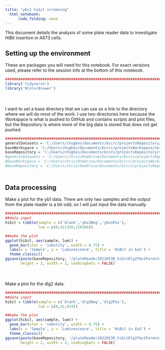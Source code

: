 ```yaml
---
title: "ybx1 hibit screening"
  html_notebook:
      code_folding: none
---
```


This document details the analysis of some plate reader data to investigate HiBit insertion in A673 cells. 

## Setting up the environment

These are packages you will need for this notebook. For exact versions used, please refer to the session info at the bottom of this notebook.

```r
##########################################################################################
library('tidyverse')
library('RColorBrewer')
```

<div style="margin-bottom:50px;"></div>

I want to set a base directory that we can use as a link to the directory where we will do most of the work. I use two directories here because the Workspace is what is pushed to GitHub and contains scripts and plot files, but the Repository is where more of the big data is stored that does not get pushed.

```r
##########################################################################################
generalDatasets = 'C:/Users/chughes/Documents/bccrc/projectsRepository/generalDatasets'
baseWorkspace = 'C:/Users/chughes/Documents/bccrc/projectsWorkspace/sorensenLab/relatedToYbx1'
baseRepository = 'C:/Users/chughes/Documents/bccrc/projectsRepository/sorensenLab/relatedToYbx1'
#generalDatasets = 'C:/Users/chris/OneDrive/Documents/bccrc/projectsRepository/generalDatasets'
#baseWorkspace = 'C:/Users/chris/OneDrive/Documents/bccrc/projectsWorkspace/sorensenLab/relatedToYbx1'
#baseRepository = 'C:/Users/chris/OneDrive/Documents/bccrc/projectsRepository/sorensenLab/relatedToYbx1'
```

<div style="margin-bottom:50px;"></div>

## Data processing

Make a plot for the yb1 data. There are only two samples and the output from the plate reader is a bit odd, so I will just input the data manually.

```r
##########################################################################################
##data input
hibit = tibble(sample = c('blank','ybx1Neg','ybx1Pos'),
               lum = c(0,411358,210366))

##make the plot
ggplot(hibit, aes(sample, lum)) +
  geom_bar(stat = 'identity', width = 0.75) +
  labs(x = 'Sample', y = 'Luminescence', title = 'HiBit in EwS') +
  theme_classic()
ggsave(paste(baseRepository, '/plateReader20220530_hibitDlg2Ybx1Parentals/barplot_ybx1HiBitSignal.pdf', sep = ''),
       height = 2, width = 2, useDingbats = FALSE)
```

<div style="margin-bottom:50px;"></div>

Make a plot for the dlg2 data. 

```r
##########################################################################################
##data input
hibit = tibble(sample = c('blank','dlg2Neg','dlg2Pos'),
               lum = c(0,52,914))

##make the plot
ggplot(hibit, aes(sample, lum)) +
  geom_bar(stat = 'identity', width = 0.75) +
  labs(x = 'Sample', y = 'Luminescence', title = 'HiBit in EwS') +
  theme_classic()
ggsave(paste(baseRepository, '/plateReader20220530_hibitDlg2Ybx1Parentals/barplot_dlg2HiBitSignal.pdf', sep = ''),
       height = 2, width = 2, useDingbats = FALSE)
```

